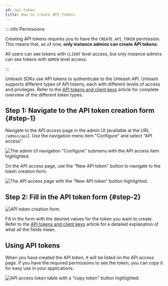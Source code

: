 ```yaml
---
id: api-token
title: How to create API Tokens
---
```



::: info Permissions

Creating API tokens requires you to have the `CREATE_API_TOKEN` permission. This means that, as of now, **only instance admins can create API tokens.**

All users can see tokens with `CLIENT` level access, but only instance admins can see tokens with `ADMIN` level access.

:::

Unleash SDKs use API tokens to authenticate to the Unleash API. Unleash supports different types of API tokens, each with different levels of access and privileges. Refer to the [API tokens and client keys](../reference/api-tokens-and-client-keys.mdx) article for complete overview of the different token types.

## Step 1: Navigate to the API token creation form {#step-1}

Navigate to the _API access_ page in the admin UI (available at the URL `/admin/api`). Use the navigation menu item "Configure" and select "API access".

![The admin UI navigation "Configure" submenu with the API access item highlighted.](/img/admin_configure_api.png)

On the API access page, use the "New API token" button to navigate to the token creation form.

![The API access page with the "New API token" button highlighted.](/img/admin_new_api_key_button.png)

## Step 2: Fill in the API token form {#step-2}

![API token creation form. ](/img/admin_create_token_form.png)

Fill in the form with the desired values for the token you want to create. Refer to the [API tokens and client keys](../reference/api-tokens-and-client-keys.mdx#token-data) article for a detailed explanation of what all the fields mean.

## Using API tokens

When you have created the API token, it will be listed on the API access page. If you have the required permissions to see the token, you can copy it for easy use in your applications.

![API access token table with a "copy token" button highlighted.](/img/admin_copy_token.png)
